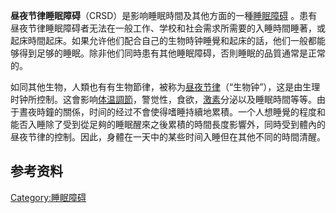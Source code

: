 {{original research|time=2016-01-14T15:58:06+00:00}}
{{unreferenced|time=2016-01-11T23:46:16+00:00}}
'''昼夜节律睡眠障碍'''（CRSD）是影响睡眠時間及其他方面的一種[[睡眠障碍|睡眠障碍]] 。患有昼夜节律睡眠障碍者无法在一般工作、学校和社会需求所需要的入睡時間睡著，或起床時間起床。如果允许他们配合自己的生物時钟睡覺和起床的話，他们一般都能够得到足够的睡眠。除非他们同時患有其他睡眠障碍，否則睡眠的品質通常是正常的。

如同其他生物，人類也有有生物節律，被称为[[昼夜节律|昼夜节律]]（“生物钟”），这是由生理时钟所控制。这會影响[[体温調節|体温調節]]，警觉性，食欲，[[激素|激素]]分泌以及睡眠時間等等。由于晝夜時鐘的關係，时间的经过不會使得嗜睡持續地累積。一个人想睡覺的程度和能否入睡除了受到從足夠的睡眠醒來之後累積的時間長度影響外，同時受到體內的昼夜节律的控制。因此，身體在一天中的某些时间入睡但在其他不同的時間清醒。

== 参考资料 ==
{{reflist}}

{{睡眠}}

{{Authority control}}
[[Category:睡眠障碍|Category:睡眠障碍]]